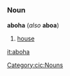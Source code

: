 =={{cic}}==
===Noun===
'''aboha''' (''also'' '''aboa''')
#[[house]]

[[Category:cic:Nouns]]
[[it:aboha]]